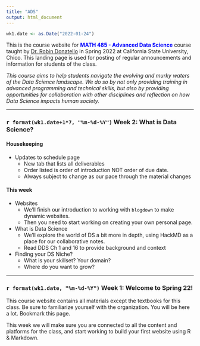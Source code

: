 ```yaml
---
title: "ADS"
output: html_document
---
```

```r
wk1.date <- as.Date("2022-01-24")
```

This is the course website for <span style="color:blue">**MATH 485 - Advanced Data Science**</span> course taught by [Dr. Robin Donatello](www.norcalbiostat.com) in Spring 2022 at California State University, Chico. This landing page is used for posting of regular announcements and information for students of the class. 

_This course aims to help students navigate the evolving and murky waters of the Data Science landscape. We do so by not only providing training in advanced programming and technical skills, but also by providing opportunities for collaboration with other disciplines and reflection on how Data Science impacts human society._


----

### `r format(wk1.date+1*7, "%m-%d-%Y")` Week 2: What is Data Science? 

#### Housekeeping
* Updates to schedule page
    - New tab that lists all deliverables
    - Order listed is order of introduction NOT order of due date. 
    - Always subject to change as our pace through the material changes

#### This week

* Websites
    - We'll finish our introduction to working with `blogdown` to make dynamic websites. 
    - Then you need to start working on creating your own personal page. 

* What is Data Science
    - We'll explore the world of DS a bit more in depth, using HackMD as a place for our collaborative notes.
    - Read DDS Ch 1 and 16 to provide background and context

* Finding your DS Niche? 
    - What is your skillset? Your domain? 
    - Where do you want to grow? 


----

### `r format(wk1.date, "%m-%d-%Y")` Week 1: Welcome to Spring 22!

This course website contains all materials except the textbooks for this class. Be sure to familiarize yourself with the organization. You will be here a lot. Bookmark this page.

This week we will make sure you are connected to all the content and platforms for the class, and start working to build your first website using R & Markdown.

